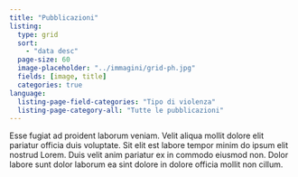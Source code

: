 ```yaml
---
title: "Pubblicazioni"
listing:
  type: grid
  sort:
    - "data desc"
  page-size: 60
  image-placeholder: "../immagini/grid-ph.jpg"
  fields: [image, title]
  categories: true
language:
  listing-page-field-categories: "Tipo di violenza"
  listing-page-category-all: "Tutte le pubblicazioni"
---
```


Esse fugiat ad proident laborum veniam. Velit aliqua mollit dolore elit pariatur officia duis voluptate. Sit elit est labore tempor minim do ipsum elit nostrud Lorem. Duis velit anim pariatur ex in commodo eiusmod non. Dolor labore sunt dolor laborum ea sint dolore in dolore officia mollit non cillum.


